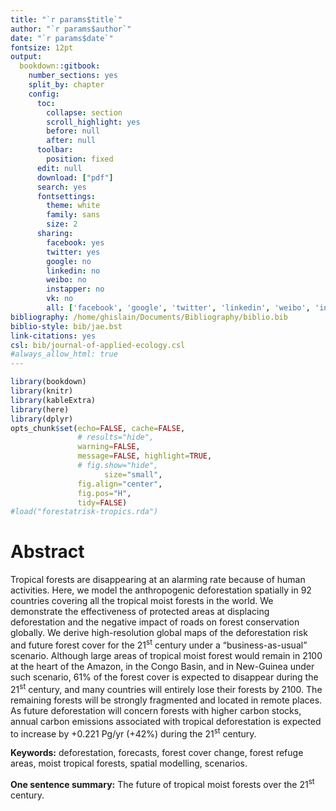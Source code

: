 ```yaml
---
title: "`r params$title`"
author: "`r params$author`"
date: "`r params$date`"
fontsize: 12pt
output:
  bookdown::gitbook:
    number_sections: yes
    split_by: chapter  
    config:
      toc:
        collapse: section
        scroll_highlight: yes
        before: null
        after: null
      toolbar:
        position: fixed
      edit: null
      download: ["pdf"]
      search: yes
      fontsettings:
        theme: white
        family: sans
        size: 2
      sharing:
        facebook: yes
        twitter: yes
        google: no
        linkedin: no
        weibo: no
        instapper: no
        vk: no
        all: ['facebook', 'google', 'twitter', 'linkedin', 'weibo', 'instapaper']
bibliography: /home/ghislain/Documents/Bibliography/biblio.bib
biblio-style: bib/jae.bst
link-citations: yes
csl: bib/journal-of-applied-ecology.csl
#always_allow_html: true
---
```


```r
library(bookdown)
library(knitr)
library(kableExtra)
library(here)
library(dplyr)
opts_chunk$set(echo=FALSE, cache=FALSE,
               # results="hide", 
               warning=FALSE,
               message=FALSE, highlight=TRUE,
               # fig.show="hide",
			         size="small",
               fig.align="center",
               fig.pos="H",
               tidy=FALSE)
#load("forestatrisk-tropics.rda")
```

\linenumbers

# Abstract {-}

Tropical forests are disappearing at an alarming rate because of human activities. Here, we model the anthropogenic deforestation spatially in 92 countries covering all the tropical moist forests in the world. We demonstrate the effectiveness of protected areas at displacing deforestation and the negative impact of roads on forest conservation globally. We derive high-resolution global maps of the deforestation risk and future forest cover for the 21^st^ century under a "business-as-usual" scenario. Although large areas of tropical moist forest would remain in 2100 at the heart of the Amazon, in the Congo Basin, and in New-Guinea under such scenario, 61% of the forest cover is expected to disappear during the 21^st^ century, and many countries will entirely lose their forests by 2100. The remaining forests will be strongly fragmented and located in remote places. As future deforestation will concern forests with higher carbon stocks, annual carbon emissions associated with tropical deforestation is expected to increase by +0.221 Pg/yr (+42%) during the 21^st^ century.

**Keywords:** deforestation, forecasts, forest cover change, forest refuge areas, moist tropical forests, spatial modelling, scenarios.

**One sentence summary:** The future of tropical moist forests over the 21^st^ century.

\newpage
